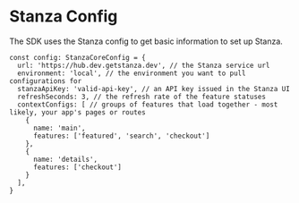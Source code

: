 # Stanza Config

The SDK uses the Stanza config to get basic information to set up Stanza.

```
const config: StanzaCoreConfig = {
  url: 'https://hub.dev.getstanza.dev', // the Stanza service url
  environment: 'local', // the environment you want to pull configurations for
  stanzaApiKey: 'valid-api-key', // an API key issued in the Stanza UI
  refreshSeconds: 3, // the refresh rate of the feature statuses
  contextConfigs: [ // groups of features that load together - most likely, your app's pages or routes
    {
      name: 'main',
      features: ['featured', 'search', 'checkout']
    },
    {
      name: 'details',
      features: ['checkout']
    }
  ],
}
```
